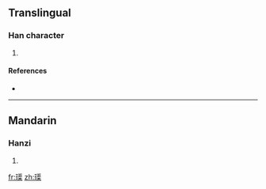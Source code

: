 ==Translingual==

===Han character===
{{Han char|rn=96|rad=玉|as=12|sn=16|four=|canj=一土水尸木 (MGESD)}}

# {{defn|Han|sort=玉12}}

====References====
* {{Han ref|kx=0741.320|dkj=21233|dj=1151.100|hdz=21136.020|uh=7496|ud=29846}}

----

==Mandarin==

===Hanzi===
{{cmn-hanzi|pin=[[qú]] ([[qu2]])|wg=ch'ü<sup>2</sup>}}

# {{defn|Mandarin}}

[[fr:璖]]
[[zh:璖]]